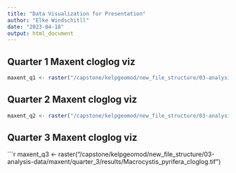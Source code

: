 ```yaml
---
title: "Data Visualization for Presentation"
author: "Elke Windschitll"
date: "2023-04-18"
output: html_document
---
```


## Quarter 1 Maxent cloglog viz

```r
maxent_q1 <- raster("/capstone/kelpgeomod/new_file_structure/03-analysis-data/maxent/quarter_1/results/Macrocystis_pyrifera_cloglog.tif")
```

## Quarter 2 Maxent cloglog viz

```r
maxent_q2 <- raster("/capstone/kelpgeomod/new_file_structure/03-analysis-data/maxent/quarter_2/results/Macrocystis_pyrifera_cloglog.tif")
```

## Quarter 3 Maxent cloglog viz

```r
maxent_q3 <- raster("/capstone/kelpgeomod/new_file_structure/03-analysis-data/maxent/quarter_3/results/Macrocystis_pyrifera_cloglog.tif") 
